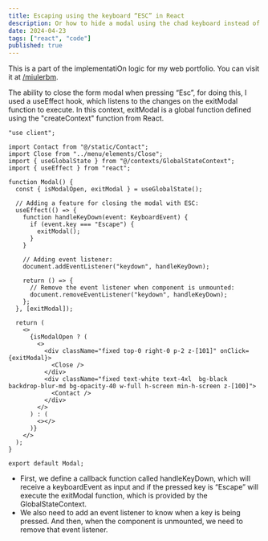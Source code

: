 ```yaml
---
title: Escaping using the keyboard “ESC” in React
description: Or how to hide a modal using the chad keyboard instead of the virgin close button.
date: 2024-04-23
tags: ["react", "code"]
published: true
---
```


This is a part of the implementatiOn logic for my web portfolio. You can visit it at <a target="_blank" href="https://miulerbm.vercel.app/">/miulerbm</a>.

The ability to close the form modal when pressing “Esc”, for doing this, I used a useEffect hook, which listens to the changes on the exitModal function to execute.
In this context, exitModal is a global function defined using the "createContext" function from React.

```tsx
"use client";

import Contact from "@/static/Contact";
import Close from "../menu/elements/Close";
import { useGlobalState } from "@/contexts/GlobalStateContext";
import { useEffect } from "react";

function Modal() {
  const { isModalOpen, exitModal } = useGlobalState();

  // Adding a feature for closing the modal with ESC:
  useEffect(() => {
    function handleKeyDown(event: KeyboardEvent) {
      if (event.key === "Escape") {
        exitModal();
      }
    }

    // Adding event listener:
    document.addEventListener("keydown", handleKeyDown);

    return () => {
      // Remove the event listener when component is unmounted:
      document.removeEventListener("keydown", handleKeyDown);
    };
  }, [exitModal]);

  return (
    <>
      {isModalOpen ? (
        <>
          <div className="fixed top-0 right-0 p-2 z-[101]" onClick={exitModal}>
            <Close />
          </div>
          <div className="fixed text-white text-4xl  bg-black backdrop-blur-md bg-opacity-40 w-full h-screen min-h-screen z-[100]">
            <Contact />
          </div>
        </>
      ) : (
        <></>
      )}
    </>
  );
}

export default Modal;
```

- First, we define a callback function called handleKeyDown, which will receive a keyboardEvent as input and if the pressed key is “Escape” will execute the exitModal function, which is provided by the GlobalStateContext.
- We also need to add an event listener to know when a key is being pressed. And then, when the component is unmounted, we need to remove that event listener.
